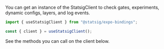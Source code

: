 You can get an instance of the StatsigClient to check gates, experiments, dynamic configs, layers, and log events.

```jsx
import { useStatsigClient } from "@statsig/expo-bindings";

const { client } = useStatsigClient();
```

See the methods you can call on the client below.

